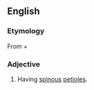 ==English==

===Etymology===
From {{etyl|grc|en}} {{term|ἀκανθο-||spine|tr=akantho-|lang=grc|sc=polytonic}} + {{term|πούς||foot|tr=pous|lang=grc|sc=polytonic}}

===Adjective===
{{head|en|adjective}}

# {{context|botany|lang=en}} Having [[spinous]] [[petioles]].